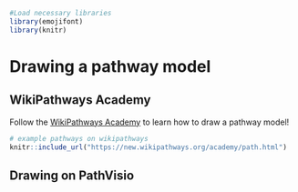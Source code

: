 
```r
#Load necessary libraries
library(emojifont)
library(knitr)
```

# Drawing a pathway model

## WikiPathways Academy 

Follow the [WikiPathways Academy](https://academy.wikipathways.org/path.html) to learn how to draw a pathway model!

```r
# example pathways on wikipathways 
knitr::include_url("https://new.wikipathways.org/academy/path.html")
```

## Drawing on PathVisio
